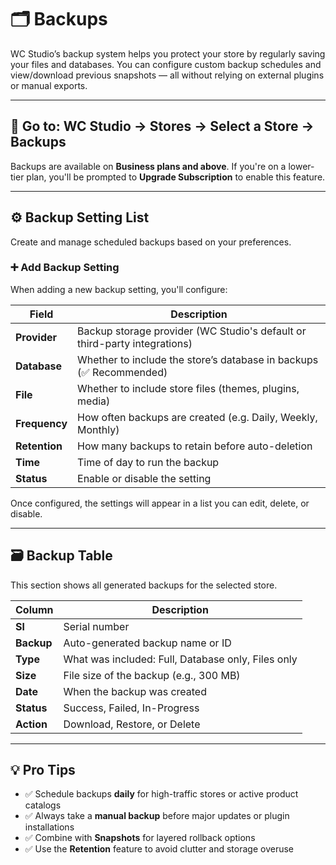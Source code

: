 # 🗂️ Backups

WC Studio’s backup system helps you protect your store by regularly saving your files and databases. You can configure custom backup schedules and view/download previous snapshots — all without relying on external plugins or manual exports.

---

## 📍 Go to: WC Studio → Stores → Select a Store → Backups

Backups are available on **Business plans and above**. If you're on a lower-tier plan, you'll be prompted to **Upgrade Subscription** to enable this feature.

---

## ⚙️ Backup Setting List

Create and manage scheduled backups based on your preferences.

### ➕ Add Backup Setting

When adding a new backup setting, you'll configure:

| Field        | Description                                                                 |
|--------------|-----------------------------------------------------------------------------|
| **Provider** | Backup storage provider (WC Studio's default or third-party integrations)   |
| **Database** | Whether to include the store’s database in backups (✅ Recommended)          |
| **File**     | Whether to include store files (themes, plugins, media)                     |
| **Frequency**| How often backups are created (e.g. Daily, Weekly, Monthly)                 |
| **Retention**| How many backups to retain before auto-deletion                             |
| **Time**     | Time of day to run the backup                                                |
| **Status**   | Enable or disable the setting                                                |

Once configured, the settings will appear in a list you can edit, delete, or disable.

---

## 🗃️ Backup Table

This section shows all generated backups for the selected store.

| Column      | Description                            |
|-------------|----------------------------------------|
| **Sl**      | Serial number                          |
| **Backup**  | Auto-generated backup name or ID       |
| **Type**    | What was included: Full, Database only, Files only |
| **Size**    | File size of the backup (e.g., 300 MB) |
| **Date**    | When the backup was created            |
| **Status**  | Success, Failed, In-Progress           |
| **Action**  | Download, Restore, or Delete           |

---

## 💡 Pro Tips

- ✅ Schedule backups **daily** for high-traffic stores or active product catalogs
- ✅ Always take a **manual backup** before major updates or plugin installations
- ✅ Combine with **Snapshots** for layered rollback options
- ✅ Use the **Retention** feature to avoid clutter and storage overuse